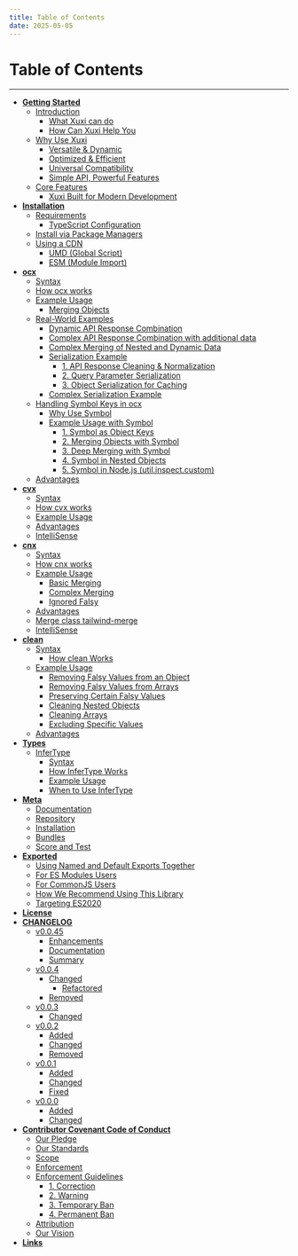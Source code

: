 ```yaml
---
title: Table of Contents
date: 2025-05-05
---
```


# Table of Contents

---

- [**Getting Started**](/started#getting-started)
  - [Introduction](/started#introduction)
    - [What Xuxi can do](/started#what-xuxi-can-do)
    - [How Can Xuxi Help You](/started#how-can-xuxi-help-you)
  - [Why Use Xuxi](/started#why-use-xuxi)
    - [Versatile & Dynamic](/started#-versatile-dynamic)
    - [Optimized & Efficient](/started#-optimized-efficient)
    - [Universal Compatibility](/started#-universal-compatibility)
    - [Simple API, Powerful Features](/started#-simple-api-powerful-features)
  - [Core Features](/started#core-features)
    - [Xuxi Built for Modern Development](/started#xuxi-built-for-modern-development)
- [**Installation**](/installation#installation)
  - [Requirements](/installation#requirements)
    - [TypeScript Configuration](/installation#typescript-configuration)
  - [Install via Package Managers](/installation#install-via-package-managers)
  - [Using a CDN](/installation#using-a-cdn)
    - [UMD (Global Script)](/installation#umd-global-script)
    - [ESM (Module Import)](/installation#esm-module-import)
- [**ocx**](/ocx#ocx)
  - [Syntax](/ocx#syntax)
  - [How ocx works](/ocx#how-ocx-works)
  - [Example Usage](/ocx#example-usage)
    - [Merging Objects](/ocx#merging-objects)
  - [Real-World Examples](/ocx#real-world-examples)
    - [Dynamic API Response Combination](/ocx#dynamic-api-response-combination)
    - [Complex API Response Combination with additional data](/ocx#complex-api-response-combination-with-additional-data)
    - [Complex Merging of Nested and Dynamic Data](/ocx#complex-merging-of-nested-and-dynamic-data)
    - [Serialization Example](/ocx#serialization-example)
      - [1. API Response Cleaning & Normalization](/ocx#1-api-response-cleaning-normalization)
      - [2. Query Parameter Serialization](/ocx#2-query-parameter-serialization)
      - [3. Object Serialization for Caching](/ocx#3-object-serialization-for-caching)
    - [Complex Serialization Example](/ocx#complex-serialization-example)
  - [Handling Symbol Keys in ocx](/ocx#handling-symbol-keys-in-ocx)
    - [Why Use Symbol](/ocx#why-use-symbol)
    - [Example Usage with Symbol](/ocx#example-usage-with-symbol)
      - [1. Symbol as Object Keys](/ocx#1-symbol-as-object-keys)
      - [2. Merging Objects with Symbol](/ocx#2-merging-objects-with-symbol)
      - [3. Deep Merging with Symbol](/ocx#3-deep-merging-with-symbol)
      - [4. Symbol in Nested Objects](/ocx#4-symbol-in-nested-objects)
      - [5. Symbol in Node.js (util.inspect.custom)](/ocx#5-symbol-in-nodejs-utilinspectcustom)
  - [Advantages](/ocx#advantages)
- [**cvx**](/cvx#cvx)
  - [Syntax](/cvx#syntax)
  - [How cvx works](/cvx#how-cvx-works)
  - [Example Usage](/cvx#example-usage)
  - [Advantages](/cvx#advantages)
  - [IntelliSense](/cvx#intellisense)
- [**cnx**](/cnx#cnx)
  - [Syntax](/cnx#syntax)
  - [How cnx works](/cnx#how-cnx-works)
  - [Example Usage](/cnx#example-usage)
    - [Basic Merging](/cnx#basic-merging)
    - [Complex Merging](/cnx#complex-merging)
    - [Ignored Falsy](/cnx#ignored-falsy)
  - [Advantages](/cnx#advantages)
  - [Merge class tailwind-merge](/cnx#merge-class-tailwind-merge)
  - [IntelliSense](/cnx#intellisense)
- [**clean**](/clean#clean)
  - [Syntax](/clean#syntax)
    - [How clean Works](/clean#how-clean-works)
  - [Example Usage](/clean#example-usage)
    - [Removing Falsy Values from an Object](/clean#removing-falsy-values-from-an-object)
    - [Removing Falsy Values from Arrays](/clean#removing-falsy-values-from-arrays)
    - [Preserving Certain Falsy Values](/clean#preserving-certain-falsy-values)
    - [Cleaning Nested Objects](/clean#cleaning-nested-objects)
    - [Cleaning Arrays](/clean#cleaning-arrays)
    - [Excluding Specific Values](/clean#excluding-specific-values)
  - [Advantages](/clean#advantages)
- [**Types**](/types#types)
  - [InferType](/types#infertype)
    - [Syntax](/types#syntax)
    - [How InferType Works](/types#how-infertype-works)
    - [Example Usage](/types#example-usage)
    - [When to Use InferType](/types#when-to-use-infertype)
- [**Meta**](/meta#meta)
  - [Documentation](/meta#documentation)
  - [Repository](/meta#repository)
  - [Installation](/meta#installation)
  - [Bundles](/meta#bundles)
  - [Score and Test](/meta#score-and-test)
- [**Exported**](/exported#exported)
  - [Using Named and Default Exports Together](/exported#using-named-and-default-exports-together)
  - [For ES Modules Users](/exported#for-es-modules-users)
  - [For CommonJS Users](/exported#for-commonjs-users)
  - [How We Recommend Using This Library](/exported#how-we-recommend-using-this-library)
  - [Targeting ES2020](/exported#targeting-es2020)
- [**License**](/license#license)
- [**CHANGELOG**](/changelog#changelog)
  - [v0.0.45](/changelog#0045---2025-02-04)
    - [Enhancements](/changelog#enhancements)
    - [Documentation](/changelog#documentation)
    - [Summary](/changelog#summary)
  - [v0.0.4](/changelog#004---2025-01-31)
    - [Changed](/changelog#changed)
      - [Refactored](/changelog#refactored)
    - [Removed](/changelog#removed)
  - [v0.0.3](/changelog#003---2025-01-29)
    - [Changed](/changelog#changed)
  - [v0.0.2](/changelog#002---2025-01-29)
    - [Added](/changelog#added)
    - [Changed](/changelog#changed)
    - [Removed](/changelog#removed)
  - [v0.0.1](/changelog#001---2025-01-25)
    - [Added](/changelog#added)
    - [Changed](/changelog#changed)
    - [Fixed](/changelog#fixed)
  - [v0.0.0](/changelog#000---2025-01-23)
    - [Added](/changelog#added)
    - [Changed](/changelog#changed)
- [**Contributor Covenant Code of Conduct**](/coc#contributor-covenant-code-of-conduct)
  - [Our Pledge](/coc#our-pledge)
  - [Our Standards](/coc#our-standards)
  - [Scope](/coc#scope)
  - [Enforcement](/coc#enforcement)
  - [Enforcement Guidelines](/coc#enforcement-guidelines)
    - [1. Correction](/coc#1-correction)
    - [2. Warning](/coc#2-warning)
    - [3. Temporary Ban](/coc#3-temporary-ban)
    - [4. Permanent Ban](/coc#4-permanent-ban)
  - [Attribution](/coc#attribution)
  - [Our Vision](/coc#our-vision)
- [**Links**](/links#links)
